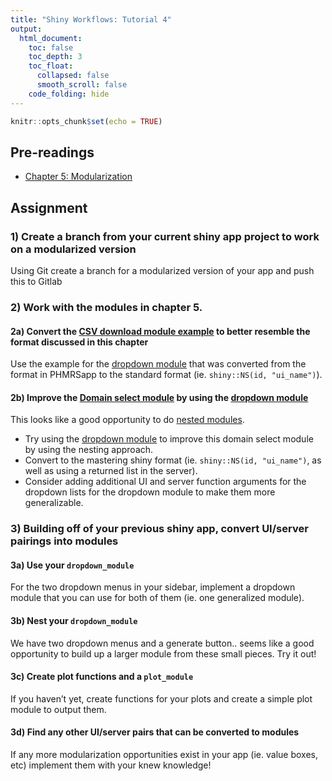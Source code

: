 ```yaml
---
title: "Shiny Workflows: Tutorial 4"
output: 
  html_document:
    toc: false
    toc_depth: 3
    toc_float:
      collapsed: false
      smooth_scroll: false
    code_folding: hide
---
```


```r
knitr::opts_chunk$set(echo = TRUE)
```

## Pre-readings

- [Chapter 5: Modularization](https://b-klaver.github.io/shinyWorkflows/modularization.html)

## Assignment

### 1) Create a branch from your current shiny app project to work on a modularized version

Using Git create a branch for a modularized version of your app and push this to Gitlab

### 2) Work with the modules in chapter 5. 

#### 2a) Convert the [CSV download module example](https://b-klaver.github.io/shinyWorkflows/modularization.html#csv-download-module) to better resemble the format discussed in this chapter

Use the example for the [dropdown module](https://b-klaver.github.io/shinyWorkflows/modularization.html#csv-download-module) that was converted from the format in PHMRSapp to the standard format (ie. `shiny::NS(id, "ui_name")`).

#### 2b) Improve the [Domain select module](https://b-klaver.github.io/shinyWorkflows/modularization.html#domain-select-module) by using the [dropdown module](https://b-klaver.github.io/shinyWorkflows/modularization.html#dropdown-module)

This looks like a good opportunity to do [nested modules](https://b-klaver.github.io/shinyWorkflows/modularization.html#modules-inside-of-modules). 

- Try using the [dropdown module](https://b-klaver.github.io/shinyWorkflows/modularization.html#dropdown-module) to improve this domain select module by using the nesting approach.   
- Convert to the mastering shiny format (ie. `shiny::NS(id, "ui_name")`, as well as using a returned list in the server).    
- Consider adding additional UI and server function arguments for the dropdown lists for the dropdown module to make them more generalizable.

### 3) Building off of your previous shiny app, convert UI/server pairings into modules

#### 3a) Use your `dropdown_module`

For the two dropdown menus in your sidebar, implement a dropdown module that you can use for both of them (ie. one generalized module).

#### 3b) Nest your `dropdown_module`

We have two dropdown menus and a generate button.. seems like a good opportunity to build up a larger module from these small pieces. Try it out!

#### 3c) Create plot functions and a `plot_module`

If you haven't yet, create functions for your plots and create a simple plot module to output them.

#### 3d) Find any other UI/server pairs that can be converted to modules

If any more modularization opportunities exist in your app (ie. value boxes, etc) implement them with your knew knowledge!

